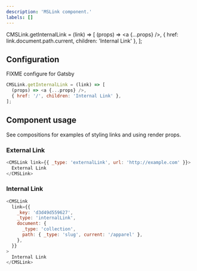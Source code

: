 ```yaml
---
description: 'MSLink component.'
labels: []
---
```


CMSLink.getInternalLink = (link) => [
  (props) => <a {...props} />,
  { href: link.document.path.current, children: 'Internal Link' },
];

## Configuration

FIXME configure for Gatsby

```js
CMSLink.getInternalLink = (link) => [
  (props) => <a {...props} />,
  { href: '/', children: 'Internal Link' },
];
```

## Component usage

See compositions for examples of styling links and using render props.

### External Link

```js live
<CMSLink link={{ _type: 'externalLink', url: 'http://example.com' }}>
  External Link
</CMSLink>
```

### Internal Link

```js live
<CMSLink
  link={{
    _key: 'd3d49d559627',
    _type: 'internalLink',
    document: {
      _type: 'collection',
      path: { _type: 'slug', current: '/apparel' },
    },
  }}
>
  Internal Link
</CMSLink>
```
